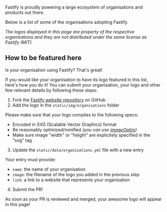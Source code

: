 
<HeroBanner title="Organisations using Fastify" />

Fastify is proudly powering a large ecosystem of organisations and products out there.

Below is a list of some of the organisations adopting Fastify.

<Organisations />

_The logos displayed in this page are property of the respective organisations and they are not distributed under the same license as Fastify (MIT)._

## How to be featured here

Is your organisation using Fastify? That's great!

If you would like your organisation to have its logo featured in this list, here's how you do it! You can submit your organisation, your logo and other few relevant details by following these steps:

1. Fork the [Fastify website repository](https://github.com/fastify/website-next) on GitHub
2. Add the logo in the `static/img/organisations` folder

Please make sure that your logo complies to the following specs:

- Encoded in SVG (Scalable Vector Graphics) format
- Be reasonably optimized/minified _(you can use [imageOptim](https://imageoptim.com/))_
- Make sure image "width" or "height" are explicitely specified in the "svg" tag

3. Update the `static/data/organisations.yml` file with a new entry

Your entry must provide:

- `name`: the name of your organisation
- `image`: the filename of the logo you added in the previous step
- `link`: a link to a website that represents your organisation

4. Submit the PR!

As soon as your PR is reviewed and merged, your awesome logo will appear in this page!
